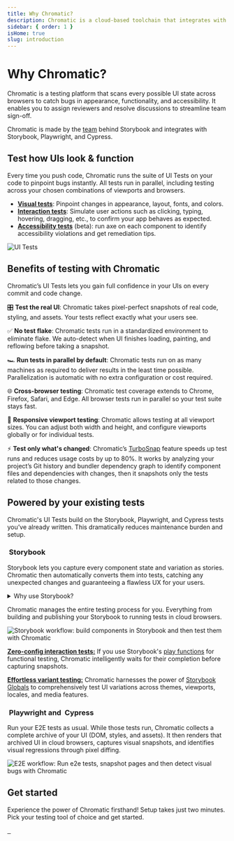 ```yaml
---
title: Why Chromatic?
description: Chromatic is a cloud-based toolchain that integrates with Storybook, Playwright, and Cypress to help teams test and review UIs.
sidebar: { order: 1 }
isHome: true
slug: introduction
---
```



# Why Chromatic?

Chromatic is a testing platform that scans every possible UI state across browsers to catch bugs in appearance, functionality, and accessibility. It enables you to assign reviewers and resolve discussions to streamline team sign-off.

Chromatic is made by the [team](https://www.chromatic.com/company/about) behind Storybook and integrates with Storybook, Playwright, and Cypress.

<YouTubeCallout
  client:load
  id="zhrboql8UuU"
  summary="Watch a quick demo video of Chromatic's key features"
/>

## Test how UIs look & function

Every time you push code, Chromatic runs the suite of UI Tests on your code to pinpoint bugs instantly. All tests run in parallel, including testing across your chosen combinations of viewports and browsers.

- [**Visual tests**](/docs/visual): Pinpoint changes in appearance, layout, fonts, and colors.
- [**Interaction tests**](/docs/interactions): Simulate user actions such as clicking, typing, hovering, dragging, etc., to confirm your app behaves as expected.
- [**Accessibility tests**](/docs/accessibility) (beta): run axe on each component to identify accessibility violations and get remediation tips.

![UI Tests](../../images/workflow-uitest.png)

## Benefits of testing with Chromatic

Chromatic’s UI Tests lets you gain full confidence in your UIs on every commit and code change.

🎛️ **Test the real UI**: Chromatic takes pixel-perfect snapshots of real code, styling, and assets. Your tests reflect exactly what your users see.

✅ **No test flake**: Chromatic tests run in a standardized environment to eliminate flake. We auto-detect when UI finishes loading, painting, and reflowing before taking a snapshot.

🏎️ **Run tests in parallel by default**: Chromatic tests run on as many machines as required to deliver results in the least time possible. Parallelization is automatic with no extra configuration or cost required.

🌐 **Cross-browser testing**: Chromatic test coverage extends to Chrome, Firefox, Safari, and Edge. All browser tests run in parallel so your test suite stays fast.

📲 **Responsive viewport testing**: Chromatic allows testing at all viewport sizes. You can adjust both width and height, and configure viewports globally or for individual tests.

⚡ **Test only what's changed**: Chromatic’s [TurboSnap](https://www.chromatic.com/features/turbosnap) feature speeds up test runs and reduces usage costs by up to 80%. It works by analyzing your project’s Git history and bundler dependency graph to identify component files and dependencies with changes, then it snapshots only the tests related to those changes.

## Powered by your existing tests

Chromatic's UI Tests build on the Storybook, Playwright, and Cypress tests you’ve already written. This dramatically reduces maintenance burden and setup.

### <img src="/docs/assets/storybook.svg" class="inline-icon" alt="" /> Storybook

Storybook lets you capture every component state and variation as stories. Chromatic then automatically converts them into tests, catching any unexpected changes and guaranteeing a flawless UX for your users.

<details>
<summary>Why use Storybook?</summary>

[Storybook](https://storybook.js.org/) is an open-source tool for developing UI components in isolation and creating living, interactive component documentation. It makes it trivial to reproduce hard-to-reach component states and ensures those states are documented in code. When you adopt Storybook, you also unlock automation for UI components and libraries via Chromatic.

New to Storybook? Check out our hands-on tutorials at [storybook.js.org/tutorials](https://storybook.js.org/tutorials/).

[Stories](https://storybook.js.org/docs/get-started/whats-a-story) capture all states and variations of a component. They’re a pragmatic, reproducible way to keep track of UI test cases. Using [play functions](https://storybook.js.org/docs/writing-stories/play-function), stories allow you to simulate user interactions to run functional tests on components. Chromatic uses these stories to power visual tests.

</details>

Chromatic manages the entire testing process for you. Everything from building and publishing your Storybook to running tests in cloud browsers.

![Storybook workflow: build components in Storybook and then test them with Chromatic](../../images/workflow-publish.png)

[**Zero-config interaction tests:**](/docs/interactions#how-to-write-interaction-tests) If you use Storybook's [play functions](https://storybook.js.org/docs/writing-stories/play-function) for functional testing, Chromatic intelligently waits for their completion before capturing snapshots.

[**Effortless variant testing:**](/docs/modes/) Chromatic harnesses the power of [Storybook Globals](https://storybook.js.org/docs/essentials/toolbars-and-globals#globals) to comprehensively test UI variations across themes, viewports, locales, and media features.

### <img src="/docs/assets/playwright.svg" class="inline-icon" alt="" /> Playwright and <img src="/docs/assets/cypress.svg" class="inline-icon" alt="" /> Cypress

Run your E2E tests as usual. While those tests run, Chromatic collects a complete archive of your UI (DOM, styles, and assets). It then renders that archived UI in cloud browsers, captures visual snapshots, and identifies visual regressions through pixel diffing.

![E2E workflow: Run e2e tests, snapshot pages and then detect visual bugs with Chromatic](../../images/workflow-e2e-test.png)

## Get started

Experience the power of Chromatic firsthand! Setup takes just two minutes. Pick your testing tool of choice and get started.

<div class="btn-integration-group">
  <a class="btn-integration" href="/docs/quickstart" title="Storybook">
    <img src="/docs/assets/storybook.svg" alt="" />
  </a>
  <a class="btn-integration" href="/docs/playwright" title="Playwright">
    <img src="/docs/assets/playwright.svg" alt="" />
  </a>
  <a class="btn-integration" href="/docs/cypress" title="Cypress">
    <img src="/docs/assets/cypress.svg" alt="" />
  </a>
</div>
